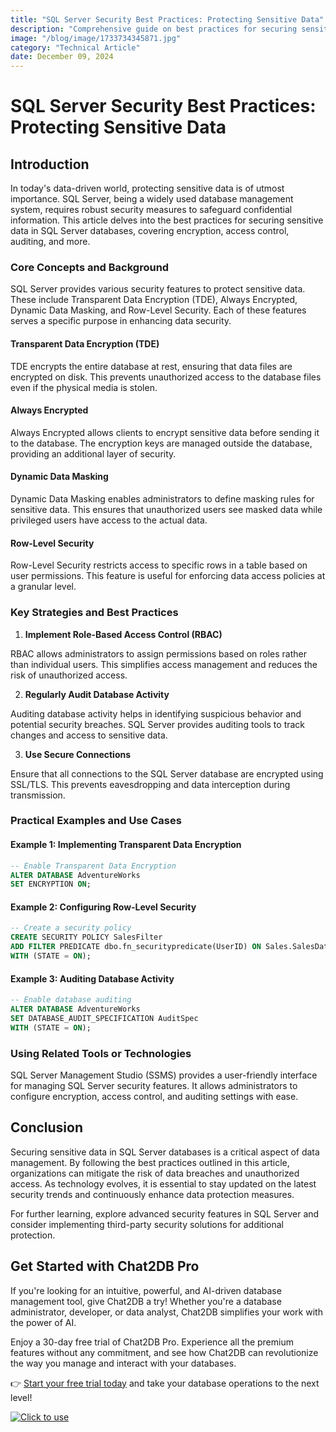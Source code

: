 ```yaml
---
title: "SQL Server Security Best Practices: Protecting Sensitive Data"
description: "Comprehensive guide on best practices for securing sensitive data in SQL Server databases."
image: "/blog/image/1733734345871.jpg"
category: "Technical Article"
date: December 09, 2024
---
```


# SQL Server Security Best Practices: Protecting Sensitive Data


<Authors date="December 09, 2024">
  <Author name="Aria Wells" link="https://chat2db.ai" />
</Authors>

## Introduction

In today's data-driven world, protecting sensitive data is of utmost importance. SQL Server, being a widely used database management system, requires robust security measures to safeguard confidential information. This article delves into the best practices for securing sensitive data in SQL Server databases, covering encryption, access control, auditing, and more.

### Core Concepts and Background

SQL Server provides various security features to protect sensitive data. These include Transparent Data Encryption (TDE), Always Encrypted, Dynamic Data Masking, and Row-Level Security. Each of these features serves a specific purpose in enhancing data security.

#### Transparent Data Encryption (TDE)

TDE encrypts the entire database at rest, ensuring that data files are encrypted on disk. This prevents unauthorized access to the database files even if the physical media is stolen.

#### Always Encrypted

Always Encrypted allows clients to encrypt sensitive data before sending it to the database. The encryption keys are managed outside the database, providing an additional layer of security.

#### Dynamic Data Masking

Dynamic Data Masking enables administrators to define masking rules for sensitive data. This ensures that unauthorized users see masked data while privileged users have access to the actual data.

#### Row-Level Security

Row-Level Security restricts access to specific rows in a table based on user permissions. This feature is useful for enforcing data access policies at a granular level.

### Key Strategies and Best Practices

1. **Implement Role-Based Access Control (RBAC)**

RBAC allows administrators to assign permissions based on roles rather than individual users. This simplifies access management and reduces the risk of unauthorized access.

2. **Regularly Audit Database Activity**

Auditing database activity helps in identifying suspicious behavior and potential security breaches. SQL Server provides auditing tools to track changes and access to sensitive data.

3. **Use Secure Connections**

Ensure that all connections to the SQL Server database are encrypted using SSL/TLS. This prevents eavesdropping and data interception during transmission.

### Practical Examples and Use Cases

#### Example 1: Implementing Transparent Data Encryption

```sql
-- Enable Transparent Data Encryption
ALTER DATABASE AdventureWorks
SET ENCRYPTION ON;
```

#### Example 2: Configuring Row-Level Security

```sql
-- Create a security policy
CREATE SECURITY POLICY SalesFilter
ADD FILTER PREDICATE dbo.fn_securitypredicate(UserID) ON Sales.SalesData
WITH (STATE = ON);
```

#### Example 3: Auditing Database Activity

```sql
-- Enable database auditing
ALTER DATABASE AdventureWorks
SET DATABASE_AUDIT_SPECIFICATION AuditSpec
WITH (STATE = ON);
```

### Using Related Tools or Technologies

SQL Server Management Studio (SSMS) provides a user-friendly interface for managing SQL Server security features. It allows administrators to configure encryption, access control, and auditing settings with ease.

## Conclusion

Securing sensitive data in SQL Server databases is a critical aspect of data management. By following the best practices outlined in this article, organizations can mitigate the risk of data breaches and unauthorized access. As technology evolves, it is essential to stay updated on the latest security trends and continuously enhance data protection measures.

For further learning, explore advanced security features in SQL Server and consider implementing third-party security solutions for additional protection.

## Get Started with Chat2DB Pro

If you're looking for an intuitive, powerful, and AI-driven database management tool, give Chat2DB a try! Whether you're a database administrator, developer, or data analyst, Chat2DB simplifies your work with the power of AI.

Enjoy a 30-day free trial of Chat2DB Pro. Experience all the premium features without any commitment, and see how Chat2DB can revolutionize the way you manage and interact with your databases.

👉 [Start your free trial today](https://chat2db.ai/pricing) and take your database operations to the next level!


[![Click to use](/image/blog/bg/chat2db.jpg)](https://chat2db.ai/)
